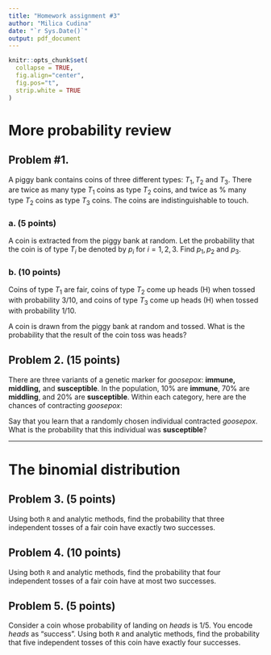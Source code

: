 ```yaml
---
title: "Homework assignment #3"
author: "Milica Cudina"
date: "`r Sys.Date()`"
output: pdf_document
---
```

<!-- The author of this template is Dr. Gordan Zitkovic.-->
<!-- The code chunk below contains some settings that will  -->
<!-- make your R code look better in the output pdf file.  -->
<!-- If you are curious about what each option below does, -->
<!-- go to https://yihui.org/knitr/options/ -->
<!-- If not, feel free to disregard everything ...  -->
```r
knitr::opts_chunk$set(
  collapse = TRUE,
  fig.align="center",
  fig.pos="t",
  strip.white = TRUE
)
```
<!-- ... down to here. -->

# More probability review
## Problem #1. 
A piggy bank contains coins of three different types: $T_1, T_2$ and $T_3.$ There are twice as many type $T_1$ coins as type $T_2$ coins, and twice as
% many type $T_2$ coins as type $T_3$ coins. The coins are indistinguishable to touch.

### a. **($5$ points)**
A coin is extracted from the piggy bank at random. Let the probability that the coin is of type $T_i$ be denoted by $p_i$ for $i = 1,2,3$. Find $p_1, p_2$ and $p_3$.

### b. **($10$ points)**
Coins of type $T_1$ are fair, coins of type
$T_2$ come up heads (H) when tossed with probability $3/10$, and coins of type $T_3$ come up heads (H) when tossed with probability $1/10$.

A coin is drawn from the piggy bank at random and tossed. What is the probability that the result of the coin toss was heads?

## Problem 2. **($15$ points)**
There are three variants of a genetic marker for  *goosepox*: **immune, middling,** and **susceptible**. In the population, 10% are **immune**, 70% are **middling**, and 20% are **susceptible**. 
Within each category, here are the chances of contracting *goosepox*:
\begin{itemize}
  \item[$\bullet$] for {\bf immune} it is 0\%,
  \item[$\bullet$] for {\bf middling} it is 50\%, and
  \item[$\bullet$] for {\bf susceptible} it is 90\%. 
\end{itemize}
Say that you learn that a randomly chosen individual contracted *goosepox*. What is the probability that this individual was **susceptible**?

---

# The binomial distribution
## Problem 3. **($5$ points)**
Using both `R` and analytic methods, find the probability that three independent tosses of a fair coin have exactly two successes. 


## Problem 4. **($10$ points)**
Using both `R` and analytic methods, find the probability that four independent tosses of a fair coin have at most two successes. 


## Problem 5. **($5$ points)**
Consider a coin whose probability of landing on *heads* is $1/5$. You encode *heads* as "success". Using both `R` and analytic methods, find the probability that five independent tosses of this coin have exactly four successes. 


